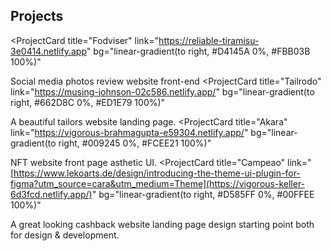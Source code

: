 ## Projects

<ProjectCard
  title="Fodviser"
  link="https://reliable-tiramisu-3e0414.netlify.app"
  bg="linear-gradient(to right, #D4145A 0%, #FBB03B 100%)"
>
  Social media photos review website front-end
</ProjectCard>
<ProjectCard
  title="Tailrodo"
  link="https://musing-johnson-02c586.netlify.app/"
  bg="linear-gradient(to right, #662D8C 0%, #ED1E79 100%)"
>
 A beautiful tailors website landing page.
</ProjectCard>
<ProjectCard
  title="Akara"
  link="https://vigorous-brahmagupta-e59304.netlify.app/"
  bg="linear-gradient(to right, #009245 0%, #FCEE21 100%)"
>
  NFT website front page asthetic UI.
</ProjectCard>
<ProjectCard
  title="Campeao"
  link="[https://www.lekoarts.de/design/introducing-the-theme-ui-plugin-for-figma?utm_source=cara&utm_medium=Theme](https://vigorous-keller-6d3fcd.netlify.app/)"
  bg="linear-gradient(to right, #D585FF 0%, #00FFEE 100%)"
>
  A great looking cashback website landing page design
  starting point both for design & development.
</ProjectCard>
